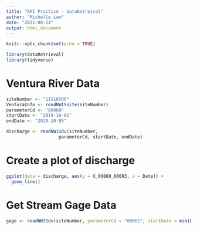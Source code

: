 ```yaml
---
title: "API Practice - dataRetreival"
author: "Michelle Lam"
date: "2022-08-24"
output: html_document
---
```


```r
knitr::opts_chunk$set(echo = TRUE)

library(dataRetrieval)
library(tidyverse)
```

# Ventura River Data
```r
siteNumber <- "11118500" 
VenturaInfo <- readNWISsite(siteNumber)
parameterCd <- "00060"
startDate <- "2019-10-01"  
endDate <- "2020-10-05" 

discharge <- readNWISdv(siteNumber, 
                    parameterCd, startDate, endDate)
```

# Create a plot of discharge
```r
ggplot(data = discharge, aes(y = X_00060_00003, x = Date)) +
  geom_line()
```

# Get Stream Gage Data
```r
gage <- readNWISdv(siteNumber, parameterCd = "00065", startDate = min(Date), endDate = max(Date))

```

